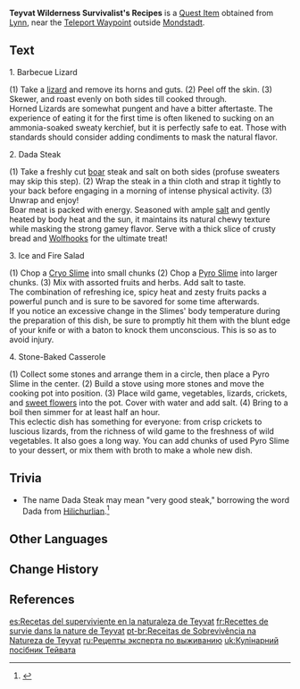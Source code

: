{{Item Infobox
|id           = 100413
|image        = Item Teyvat Wilderness Survivalist's Recipes.png
|type         = Quest Items
|description  = Field-cooking skills are paramount to surviving in the wilderness. Lynn, a 10-year [[Adventurers' Guild]] veteran, teaches you how to cook delicious and fulfilling food in times of emergency in the wilderness!
|source1      = [[Lynn]] Dialogue Reward
}}
'''Teyvat Wilderness Survivalist's Recipes''' is a [[Quest Item]] obtained from [[Lynn]], near the [[Teleport Waypoint]] outside [[Mondstadt City|Mondstadt]].

==Text==
1. Barbecue Lizard

(1) Take a [[Lizards|lizard]] and remove its horns and guts. (2) Peel off the skin. (3) Skewer, and roast evenly on both sides till cooked through.<br>Horned Lizards are somewhat pungent and have a bitter aftertaste. The experience of eating it for the first time is often likened to sucking on an ammonia-soaked sweaty kerchief, but it is perfectly safe to eat. Those with standards should consider adding condiments to mask the natural flavor.

2. Dada Steak

(1) Take a freshly cut [[boar]] steak and salt on both sides (profuse sweaters may skip this step). (2) Wrap the steak in a thin cloth and strap it tightly to your back before engaging in a morning of intense physical activity. (3) Unwrap and enjoy!<br>Boar meat is packed with energy. Seasoned with ample [[salt]] and gently heated by body heat and the sun, it maintains its natural chewy texture while masking the strong gamey flavor. Serve with a thick slice of crusty bread and [[Wolfhook]]s for the ultimate treat!

3. Ice and Fire Salad

(1) Chop a [[Cryo Slime]] into small chunks (2) Chop a [[Pyro Slime]] into larger chunks. (3) Mix with assorted fruits and herbs. Add salt to taste.<br>The combination of refreshing ice, spicy heat and zesty fruits packs a powerful punch and is sure to be savored for some time afterwards.<br>If you notice an excessive change in the Slimes' body temperature during the preparation of this dish, be sure to promptly hit them with the blunt edge of your knife or with a baton to knock them unconscious. This is so as to avoid injury.

4. Stone-Baked Casserole

(1) Collect some stones and arrange them in a circle, then place a Pyro Slime in the center. (2) Build a stove using more stones and move the cooking pot into position. (3) Place wild game, vegetables, lizards, crickets, and [[Sweet Flower|sweet flowers]] into the pot. Cover with water and add salt. (4) Bring to a boil then simmer for at least half an hour.<br>This eclectic dish has something for everyone: from crisp crickets to luscious lizards, from the richness of wild game to the freshness of wild vegetables. It also goes a long way. You can add chunks of used Pyro Slime to your dessert, or mix them with broth to make a whole new dish.

==Trivia==
* The name Dada Steak may mean "very good steak," borrowing the word Dada from [[Hilichurlian]].<ref>{{Ref/Book|Handy Handbook of Hilichurlian}}</ref>

==Other Languages==
{{Other Languages
|en      = Teyvat Wilderness Survivalist's Recipes
|zhs     = 提瓦特野外救急食谱
|zhs_rm  = Tíwǎtè Yěwài Jiùjí Shípǔ
|zht     = 提瓦特野外緊急食譜
|zht_rm  = Tíwǎtè Yěwài Jiùjí Shípǔ
|zh_tl   = Teyvat Wilderness Emergency Recipes
|ja      = テイワットサバイバルレシピ
|ja_rm   = Teiwatto Sabaibaru Reshipi
|ja_tl   = 
|ko      = 티바트 야외 응급 레시피
|ko_tl   = Teyvat Outdoors Emergency Recipe
|es      = Recetas del superviviente en la naturaleza de Teyvat
|es_tl   = Recipes From the Survivor in the Wilds of Teyvat
|fr      = Recettes de survie dans la nature de Teyvat
|fr_tl   = Survival Recipes in Teyvat Wilderness
|ru      = Рецепты эксперта по выживанию
|ru_tl   = Survival Expert's Recipes
|th      = สูตรอาหารเร่งด่วนแห่งป่าของ Teyvat
|th_rm   = 
|th_tl   = 
|vi      = Công Thức Nấu Ăn Vùng Dã Ngoại Teyvat
|vi_tl   = 
|de      = Rezept für Notverpflegung in Teyvat
|de_tl   = Recipe for Emergency Rations in Teyvat
|id      = Kumpulan Resep Alam Liar Teyvat
|id_tl   = Teyvat Wilderness Recipe Collection
|pt      = Receitas de Sobrevivência na Natureza de Teyvat
|pt_tl   = 
|tr      = Teyvat Vahşi Doğada Yaşam Tarifleri
|tr_tl   = 
|it      = Ricette di sopravvivenza nella natura di Teyvat
|it_tl   = Survival Recipes in the Wilderness of Teyvat
}}

==Change History==
{{Change History|1.0}}

==References==
{{Reflist}}

[[es:Recetas del superviviente en la naturaleza de Teyvat]]
[[fr:Recettes de survie dans la nature de Teyvat]]
[[pt-br:Receitas de Sobrevivência na Natureza de Teyvat]]
[[ru:Рецепты эксперта по выживанию]]
[[uk:Кулінарний посібник Тейвата]]